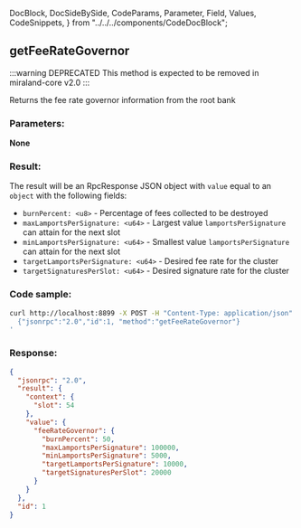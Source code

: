   DocBlock,
  DocSideBySide,
  CodeParams,
  Parameter,
  Field,
  Values,
  CodeSnippets,
} from "../../../components/CodeDocBlock";

<DocBlock>

## getFeeRateGovernor

:::warning DEPRECATED
This method is expected to be removed in miraland-core v2.0
:::

Returns the fee rate governor information from the root bank

<DocSideBySide>

<CodeParams>

### Parameters:

**None**

### Result:

The result will be an RpcResponse JSON object with `value` equal to an `object` with the following fields:

- `burnPercent: <u8>` - Percentage of fees collected to be destroyed
- `maxLamportsPerSignature: <u64>` - Largest value `lamportsPerSignature` can attain for the next slot
- `minLamportsPerSignature: <u64>` - Smallest value `lamportsPerSignature` can attain for the next slot
- `targetLamportsPerSignature: <u64>` - Desired fee rate for the cluster
- `targetSignaturesPerSlot: <u64>` - Desired signature rate for the cluster

</CodeParams>

<CodeSnippets>

### Code sample:

```bash
curl http://localhost:8899 -X POST -H "Content-Type: application/json" -d '
  {"jsonrpc":"2.0","id":1, "method":"getFeeRateGovernor"}
'
```

### Response:

```json
{
  "jsonrpc": "2.0",
  "result": {
    "context": {
      "slot": 54
    },
    "value": {
      "feeRateGovernor": {
        "burnPercent": 50,
        "maxLamportsPerSignature": 100000,
        "minLamportsPerSignature": 5000,
        "targetLamportsPerSignature": 10000,
        "targetSignaturesPerSlot": 20000
      }
    }
  },
  "id": 1
}
```

</CodeSnippets>
</DocSideBySide>
</DocBlock>
